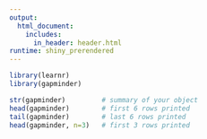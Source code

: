 ```yaml
---
output:
  html_document:
    includes:
      in_header: header.html
runtime: shiny_prerendered
---
```

  
```r
library(learnr)
library(gapminder)
```

```r
str(gapminder)         # summary of your object
head(gapminder)        # first 6 rows printed
tail(gapminder)        # last 6 rows printed
head(gapminder, n=3)   # first 3 rows printed
```

<div data-iframe-height></div>
